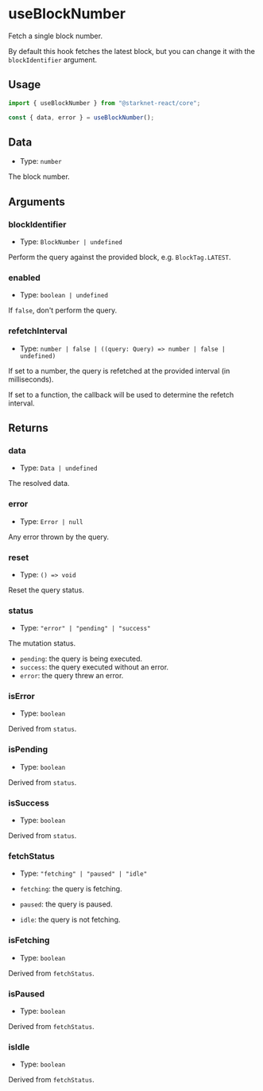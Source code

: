 # useBlockNumber

Fetch a single block number.

By default this hook fetches the latest block, but you can change it with the `blockIdentifier` argument.

## Usage

```ts twoslash
import { useBlockNumber } from "@starknet-react/core";

const { data, error } = useBlockNumber();
```

## Data

- Type: `number`

The block number.

## Arguments

### blockIdentifier

- Type: `BlockNumber | undefined`

Perform the query against the provided block, e.g. `BlockTag.LATEST`.

### enabled

- Type: `boolean | undefined`

If `false`, don't perform the query.

### refetchInterval

- Type: `number | false | ((query: Query) => number | false | undefined)`

If set to a number, the query is refetched at the provided interval (in milliseconds).

If set to a function, the callback will be used to determine the refetch interval.

## Returns

### data

- Type: `Data | undefined`

The resolved data.

### error

- Type: `Error | null`

Any error thrown by the query.

### reset

- Type: `() => void`

Reset the query status.

### status

- Type: `"error" | "pending" | "success"`

The mutation status.

- `pending`: the query is being executed.
- `success`: the query executed without an error.
- `error`: the query threw an error.

### isError

- Type: `boolean`

Derived from `status`.

### isPending

- Type: `boolean`

Derived from `status`.

### isSuccess

- Type: `boolean`

Derived from `status`.

### fetchStatus

- Type: `"fetching" | "paused" | "idle"`

- `fetching`: the query is fetching.
- `paused`: the query is paused.
- `idle`: the query is not fetching.

### isFetching

- Type: `boolean`

Derived from `fetchStatus`.

### isPaused

- Type: `boolean`

Derived from `fetchStatus`.

### isIdle

- Type: `boolean`

Derived from `fetchStatus`.
